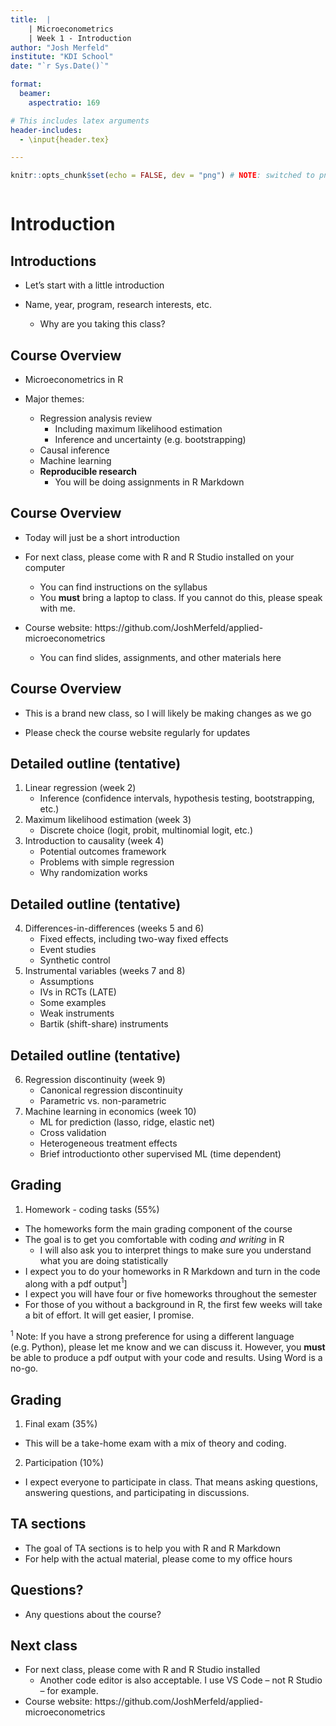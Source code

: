 ```yaml
---
title:  |
    | Microeconometrics
    | Week 1 - Introduction
author: "Josh Merfeld"
institute: "KDI School"
date: "`r Sys.Date()`"

format: 
  beamer:
    aspectratio: 169

# This includes latex arguments
header-includes:
  - \input{header.tex}

---
```


```r
knitr::opts_chunk$set(echo = FALSE, dev = "png") # NOTE: switched to png instead of pdf to decrease size of the resulting pdf



```

# Introduction

## Introductions
\vfill

- Let's start with a little introduction
\vfill

- Name, year, program, research interests, etc.
  - Why are you taking this class?
\vfill



## Course Overview

\vfill
- Microeconometrics in R
\vfill

- Major themes:
  - Regression analysis review
    - Including maximum likelihood estimation
    - Inference and uncertainty (e.g. bootstrapping)
  - Causal inference
  - Machine learning
  - **Reproducible research**
    - You will be doing assignments in R Markdown
\vfill


## Course Overview

\vfill
- Today will just be a short introduction
\vfill

- For next class, please come with R and R Studio installed on your computer
  - You can find instructions on the syllabus
  - You **must** bring a laptop to class. If you cannot do this, please speak with me.
\vfill

- Course website: https://github.com/JoshMerfeld/applied-microeconometrics
  - You can find slides, assignments, and other materials here
\vfill



## Course Overview

- This is a brand new class, so I will likely be making changes as we go

- Please check the course website regularly for updates



## Detailed outline (tentative)

\vfill
1. Linear regression (week 2)
   - Inference (confidence intervals, hypothesis testing, bootstrapping, etc.)
\vfill
  
2. Maximum likelihood estimation (week 3)
   - Discrete choice (logit, probit, multinomial logit, etc.)
\vfill
  
3. Introduction to causality (week 4)
   - Potential outcomes framework
   - Problems with simple regression
   - Why randomization works
\vfill



## Detailed outline (tentative)

\vfill
4. Differences-in-differences (weeks 5 and 6)
   - Fixed effects, including two-way fixed effects
   - Event studies
   - Synthetic control
\vfill

5. Instrumental variables (weeks 7 and 8)
   - Assumptions
   - IVs in RCTs (LATE)
   - Some examples
   - Weak instruments
   - Bartik (shift-share) instruments
\vfill



## Detailed outline (tentative)

\vfill
6. Regression discontinuity (week 9)
   - Canonical regression discontinuity
   - Parametric vs. non-parametric
\vfill

7. Machine learning in economics (week 10)
   - ML for prediction (lasso, ridge, elastic net)
   - Cross validation
   - Heterogeneous treatment effects
   - Brief introductionto other supervised ML (time dependent)
\vfill



## Grading

1. Homework - coding tasks (55\%)

- The homeworks form the main grading component of the course
- The goal is to get you comfortable with coding *and writing* in R
  - I will also ask you to interpret things to make sure you understand what you are doing statistically
- I expect you to do your homeworks in R Markdown and turn in the code along with a pdf output$^1$]
- I expect you will have four or five homeworks throughout the semester
- For those of you without a background in R, the first few weeks will take a bit of effort. It will get easier, I promise.

\footnotesize$^1$ Note: If you have a strong preference for using a different language (e.g. Python), please let me know and we can discuss it. However, you **must** be able to produce a pdf output with your code and results. Using Word is a no-go.



## Grading

1. Final exam (35\%)

- This will be a take-home exam with a mix of theory and coding.


2. Participation (10\%)

- I expect everyone to participate in class. That means asking questions, answering questions, and participating in discussions.



## TA sections
\vfill
- The goal of TA sections is to help you with R and R Markdown
\vfill
- For help with the actual material, please come to my office hours
\vfill


## Questions?

- Any questions about the course?



## Next class

\vfill
- For next class, please come with R and R Studio installed
  - Another code editor is also acceptable. I use VS Code -- not R Studio -- for example.
\vfill
- Course website: https://github.com/JoshMerfeld/applied-microeconometrics
\vfill









